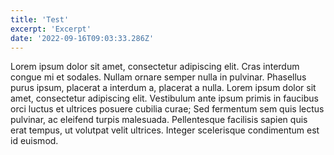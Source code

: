 ```yaml
---
title: 'Test'
excerpt: 'Excerpt'
date: '2022-09-16T09:03:33.286Z'
---
```


Lorem ipsum dolor sit amet, consectetur adipiscing elit. Cras interdum congue mi et sodales. Nullam ornare semper nulla in pulvinar. Phasellus purus ipsum, placerat a interdum a, placerat a nulla. Lorem ipsum dolor sit amet, consectetur adipiscing elit. Vestibulum ante ipsum primis in faucibus orci luctus et ultrices posuere cubilia curae; Sed fermentum sem quis lectus pulvinar, ac eleifend turpis malesuada. Pellentesque facilisis sapien quis erat tempus, ut volutpat velit ultrices. Integer scelerisque condimentum est id euismod.

